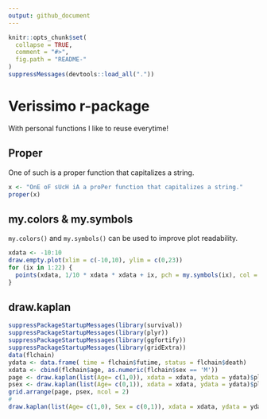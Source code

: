 ```yaml
---
output: github_document
---
```


<!-- README.md is generated from README.Rmd. Please edit that file -->

```r
knitr::opts_chunk$set(
  collapse = TRUE,
  comment = "#>",
  fig.path = "README-"
)
suppressMessages(devtools::load_all("."))
```

# Verissimo r-package

With personal functions I like to reuse everytime!

## Proper

One of such is a proper function that capitalizes a string.

```r
x <- "OnE oF sUcH iA a proPer function that capitalizes a string."
proper(x)
```

## my.colors & my.symbols

`my.colors()` and `my.symbols()` can be used to improve plot readability.

```r
xdata <- -10:10
draw.empty.plot(xlim = c(-10,10), ylim = c(0,23))
for (ix in 1:22) {
  points(xdata, 1/10 * xdata * xdata + ix, pch = my.symbols(ix), col = my.colors(ix), cex = .9)
}
```

## draw.kaplan

```r
suppressPackageStartupMessages(library(survival))
suppressPackageStartupMessages(library(plyr))
suppressPackageStartupMessages(library(ggfortify))
suppressPackageStartupMessages(library(gridExtra))
data(flchain)
ydata <- data.frame( time = flchain$futime, status = flchain$death)
xdata <- cbind(flchain$age, as.numeric(flchain$sex == 'M'))
page <- draw.kaplan(list(Age= c(1,0)), xdata = xdata, ydata = ydata)$plot
psex <- draw.kaplan(list(Age= c(0,1)), xdata = xdata, ydata = ydata)$plot
grid.arrange(page, psex, ncol = 2)
#
draw.kaplan(list(Age= c(1,0), Sex = c(0,1)), xdata = xdata, ydata = ydata)$plot
```

